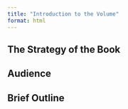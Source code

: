 ```yaml
---
title: "Introduction to the Volume"
format: html
---
```


## The Strategy of the Book

## Audience

## Brief Outline

